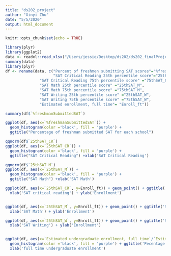 ```yaml
---
title: "ds202_project"
author: "Xinyi Zhu"
date: "5/5/2020"
output: html_document
---
```


```r
knitr::opts_chunk$set(echo = TRUE)
```

```r
library(plyr)
library(ggplot2)
data <- readxl::read_xlsx("/Users/jessie/Desktop/ds202/ds202_finalProject/IPEDS_data.xlsx")
summary(data)
library(plyr)
df <- rename(data, c("Percent of freshmen submitting SAT scores"="%freshmanSubmittedSAT", 
                     "SAT Critical Reading 25th percentile score"="25thSAT_CR",
               "SAT Critical Reading 75th percentile score" ="75thSAT_CR", 
               "SAT Math 25th percentile score" ="25thSAT_M",
               "SAT Math 75th percentile score" ="75thSAT_M", 
               "SAT Writing 25th percentile score" ="25thSAT_W",
               "SAT Writing 75th percentile score" ="75thSAT_W", 
               "Estimated enrollment, full time"= "Enroll_ft"))
```

```r
summary(df$`%freshmanSubmittedSAT`)

ggplot(df, aes(x=`%freshmanSubmittedSAT`)) + 
  geom_histogram(color ='black', fill = 'purple') + 
  ggtitle("Percentage of freshman submitted SAT for each school")
```

```r
qqnorm(df$`25thSAT_CR`)
ggplot(df, aes(x=`25thSAT_CR`)) + 
  geom_histogram(color ='black', fill = 'purple') + 
  ggtitle("SAT Critical Reading") +xlab('SAT Critical Reading')

qqnorm(df$`25thSAT_M`)
ggplot(df, aes(x=`25thSAT_M`)) + 
  geom_histogram(color ='black', fill = 'purple') + 
  ggtitle("SAT Math") +xlab('SAT Math')

```

```r
ggplot(df, aes(x=`25thSAT_CR`, y=Enroll_ft)) + geom_point() + ggtitle('SAT critical reading VS Enrollment')+
  xlab('SAT critical reading') + ylab('Enrollment')


ggplot(df, aes(x=`25thSAT_M`, y=Enroll_ft)) + geom_point() + ggtitle('SAT Math VS Enrollment')+
  xlab('SAT Math') + ylab('Enrollment')

ggplot(df, aes(x=`25thSAT_W`, y=Enroll_ft)) + geom_point() + ggtitle('SAT Writing VS Enrollment')+
  xlab('SAT Writing') + ylab('Enrollment')


ggplot(df, aes(x=`Estimated undergraduate enrollment, full time`/`Estimated undergraduate enrollment, total`)) +
  geom_histogram(color ='black', fill = 'purple') + ggtitle('Pecentage of Student Accept an Offer')+
  xlab('full time undergraduate enrollment') 

```


